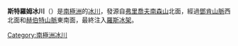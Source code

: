 {{coord|85|10|S|164|30|W|display=title}}

'''斯特羅姆冰川'''（{{lang-en|Strom Glacier}}）是[[南極洲|南極洲]]的[[冰川|冰川]]，發源自[[弗里喬夫南森山|弗里喬夫南森山]]北面，經過[[鄧肯山脈|鄧肯山脈]]西北面和[[赫伯特山脈|赫伯特山脈]]東南面，最終注入[[羅斯冰架|羅斯冰架]]。

{{Antarctica-geo-stub}}
[[Category:南極洲冰川|Category:南極洲冰川]]